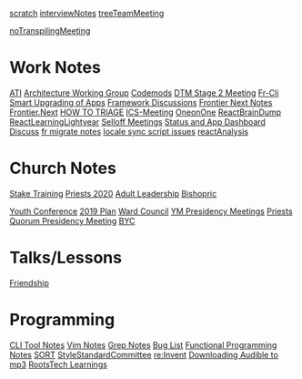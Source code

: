 [[scratch]]
[[interviewNotes]]
[[treeTeamMeeting]]

[[noTranspilingMeeting]]

= Work Notes =
[[ATI]]
[[Architecture Working Group]]
[[Codemods]]
[[DTM Stage 2 Meeting]]
[[Fr-Cli Smart Upgrading of Apps]]
[[Framework Discussions]]
[[Frontier Next Notes]]
[[Frontier.Next]]
[[HOW TO TRIAGE]]
[[ICS-Meeting]]
[[OneonOne]]
[[ReactBrainDump]]
[[ReactLearningLightyear]]
[[Selloff Meetings]]
[[Status and App Dashboard Discuss]]
[[fr migrate notes]]
[[locale sync script issues]]
[[reactAnalysis]]

= Church Notes =
[[Stake Training]]
[[Priests 2020]]
[[Adult Leadership]]
[[Bishopric]]

[[Youth Conference]]
[[2019 Plan]]
[[Ward Council]]
[[YM Presidency Meetings]]
[[Priests Quorum Presidency Meeting]]
[[BYC]]

= Talks/Lessons =
[[Friendship]]

= Programming =
[[CLI Tool Notes]]
[[Vim Notes]]
[[Grep Notes]]
[[Bug List]]
[[Functional Programming Notes]]
[[SORT]]
[[StyleStandardCommittee]]
[[re:Invent]]
[[Downloading Audible to mp3]]
[[RootsTech Learnings]]
